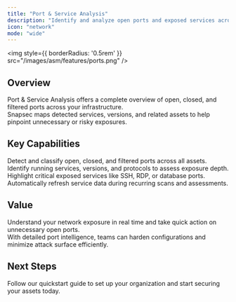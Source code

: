 ```yaml
---
title: "Port & Service Analysis"
description: "Identify and analyze open ports and exposed services across all discovered assets."
icon: "network"
mode: "wide"
---
```


<img
  style={{ borderRadius: '0.5rem' }}
  src="/images/asm/features/ports.png"
/>

## Overview

Port & Service Analysis offers a complete overview of open, closed, and filtered ports across your infrastructure.  
Snapsec maps detected services, versions, and related assets to help pinpoint unnecessary or risky exposures.

## Key Capabilities

<Columns cols={2}>
  <Card title="Comprehensive Port Mapping" icon="list">
    Detect and classify open, closed, and filtered ports across all assets.
  </Card>
  <Card title="Service Fingerprinting" icon="cpu">
    Identify running services, versions, and protocols to assess exposure depth.
  </Card>
  <Card title="Exposure Prioritization" icon="alert-octagon">
    Highlight critical exposed services like SSH, RDP, or database ports.
  </Card>
  <Card title="Real-Time Updates" icon="refresh-cw">
    Automatically refresh service data during recurring scans and assessments.
  </Card>
</Columns>

## Value

Understand your network exposure in real time and take quick action on unnecessary open ports.  
With detailed port intelligence, teams can harden configurations and minimize attack surface efficiently.

## Next Steps

<Card title="Explore Live Demo Now" icon="arrow-right" href="https://suite.snapsec.co/demo">
  Follow our quickstart guide to set up your organization and start securing your assets today.
</Card>

